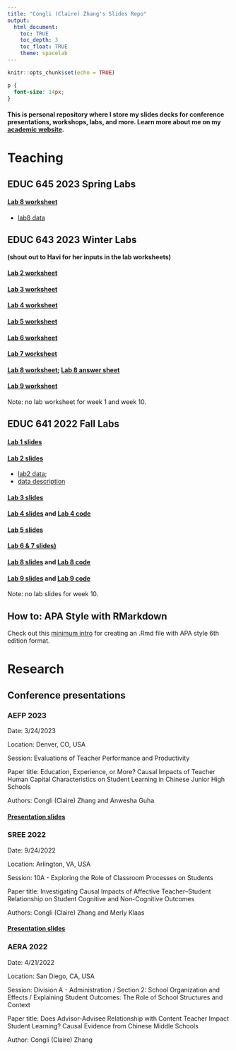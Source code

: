 ```yaml
---
title: "Congli (Claire) Zhang's Slides Repo"
output:
  html_document:
    toc: TRUE
    toc_depth: 3
    toc_float: TRUE
    theme: spacelab
---
```


```r
knitr::opts_chunk$set(echo = TRUE)

```

```css
p {
  font-size: 14px;
}
```


#### This is personal repository where I store my slides decks for conference presentations, workshops, labs, and more. Learn more about me on my [academic website](http://congliclairezhang.com).

# Teaching

## EDUC 645 2023 Spring Labs 

#### [Lab 8 worksheet](./EDUC64523S/lab8.html)
 - [lab8 data](./EDUC64523S/popular.csv)

## EDUC 643 2023 Winter Labs 
**(shout out to Havi for her inputs in the lab worksheets)**

#### [Lab 2 worksheet](./EDUC64323W/Week2_lab.html)
#### [Lab 3 worksheet](./EDUC64323W/Week3_lab.html)
#### [Lab 4 worksheet](./EDUC64323W/Week4_lab.html)
#### [Lab 5 worksheet](./EDUC64323W/Week5_lab.html)
#### [Lab 6 worksheet](./EDUC64323W/Week6_lab.html)
#### [Lab 7 worksheet](./EDUC64323W/Week7_lab.html)
#### [Lab 8 worksheet](./EDUC64323W/Week8_lab.html); [Lab 8 answer sheet](./EDUC64323W/Week8_lab_answer.html)
#### [Lab 9 worksheet](./EDUC64323W/Week9_lab.html)

Note: no lab worksheet for week 1 and week 10.

## EDUC 641 2022 Fall Labs

#### [Lab 1 slides](./EDUC64122F/lab1.html)
#### [Lab 2 slides](./EDUC64122F/lab2.html)
 - [lab2 data](./EDUC64122F/ah_smoke.csv); 
 - [data description](./EDUC64122F/smoke.png)
 
#### [Lab 3 slides](./EDUC64122F/lab3.html)
#### [Lab 4 slides](./EDUC64122F/lab4.html) and [Lab 4 code](./EDUC64122F/code/lab4.R)
#### [Lab 5 slides](./EDUC64122F/lab5.html)
#### [Lab 6 & 7 slides)](./EDUC64122F/lab6.html)
#### [Lab 8 slides](./EDUC64122F/lab8.html) and [Lab 8 code](./EDUC64122F/code/lab8.R)
#### [Lab 9 slides](./EDUC64122F/lab9.html) and [Lab 9 code](./EDUC64122F/code/lab9.R)

Note: no lab slides for week 10.

## How to: APA Style with RMarkdown

Check out this [minimum intro](./EDUC64323W/APA.html) for creating an .Rmd file with APA style 6th edition format.

# Research

## Conference presentations

### AEFP 2023

Date: 3/24/2023

Location: Denver, CO, USA

Session: Evaluations of Teacher Performance and Productivity

Paper title: Education, Experience, or More? Causal Impacts of Teacher Human Capital Characteristics on Student Learning in Chinese Junior High Schools

Authors: Congli (Claire) Zhang and Anwesha Guha

#### [Presentation slides](https://claireconglizhang.github.io/my-site/1_presentation/AEFP2023-char/char.html#1)

### SREE 2022

Date: 9/24/2022

Location: Arlington, VA, USA

Session: 10A - Exploring the Role of Classroom Processes on Students

Paper title: Investigating Causal Impacts of Affective Teacher–Student Relationship on Student Cognitive and Non-Cognitive Outcomes

Authors: Congli (Claire) Zhang and Merly Klaas

#### [Presentation slides](./SREE2022/sree2022.html)

### AERA 2022

Date: 4/21/2022

Location: San Diego, CA, USA

Session:  Division A - Administration / Section 2: School Organization and Effects / Explaining Student Outcomes: The Role of School Structures and Context

Paper title: Does Advisor-Advisee Relationship with Content Teacher Impact Student Learning? Causal Evidence from Chinese Middle Schools

Author: Congli (Claire) Zhang 


